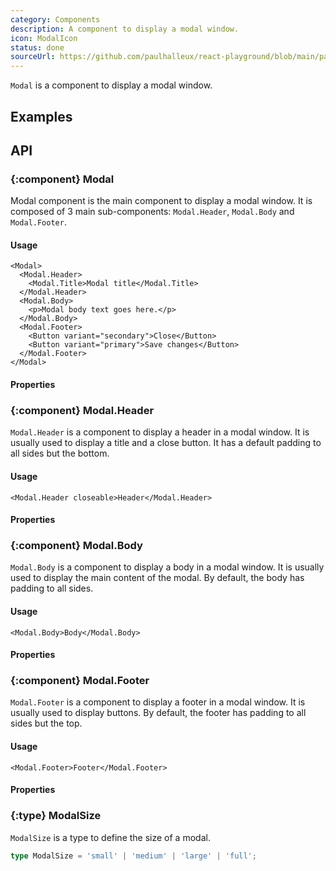 ```yaml
---
category: Components
description: A component to display a modal window.
icon: ModalIcon
status: done
sourceUrl: https://github.com/paulhalleux/react-playground/blob/main/packages/playground/src/components/Modal/Modal.tsx
---
```


`Modal` is a component to display a modal window.

## Examples

<Example name="Modal" />

## API

### \{:component} Modal

Modal component is the main component to display a modal window. It is composed of 3 main sub-components: `Modal.Header`, `Modal.Body` and `Modal.Footer`.

#### Usage

```tsx
<Modal>
  <Modal.Header>
    <Modal.Title>Modal title</Modal.Title>
  </Modal.Header>
  <Modal.Body>
    <p>Modal body text goes here.</p>
  </Modal.Body>
  <Modal.Footer>
    <Button variant="secondary">Close</Button>
    <Button variant="primary">Save changes</Button>
  </Modal.Footer>
</Modal>
```

#### Properties

<Properties component="Modal" />

### \{:component} Modal.Header

`Modal.Header` is a component to display a header in a modal window. It is usually used to display a title and a close button.
It has a default padding to all sides but the bottom.

#### Usage

```tsx
<Modal.Header closeable>Header</Modal.Header>
```

#### Properties

<Properties component="ModalHeader" />


### \{:component} Modal.Body

`Modal.Body` is a component to display a body in a modal window. It is usually used to display the main content of the modal.
By default, the body has padding to all sides.

#### Usage

```tsx
<Modal.Body>Body</Modal.Body>
```

#### Properties

<Properties component="ModalBody" />

### \{:component} Modal.Footer

`Modal.Footer` is a component to display a footer in a modal window. It is usually used to display buttons.
By default, the footer has padding to all sides but the top.

#### Usage

```tsx
<Modal.Footer>Footer</Modal.Footer>
```

#### Properties

<Properties component="ModalFooter" />

### \{:type} ModalSize

`ModalSize` is a type to define the size of a modal.

```ts
type ModalSize = 'small' | 'medium' | 'large' | 'full';
```